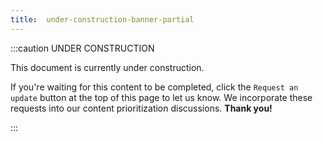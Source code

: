 ```yaml
---
title:  under-construction-banner-partial
---
```


:::caution UNDER CONSTRUCTION

This document is currently under construction.

If you're waiting for this content to be completed, click the `Request an update` button at the top of this page to let us know. We incorporate these requests into our content prioritization discussions. **Thank you!**

:::
